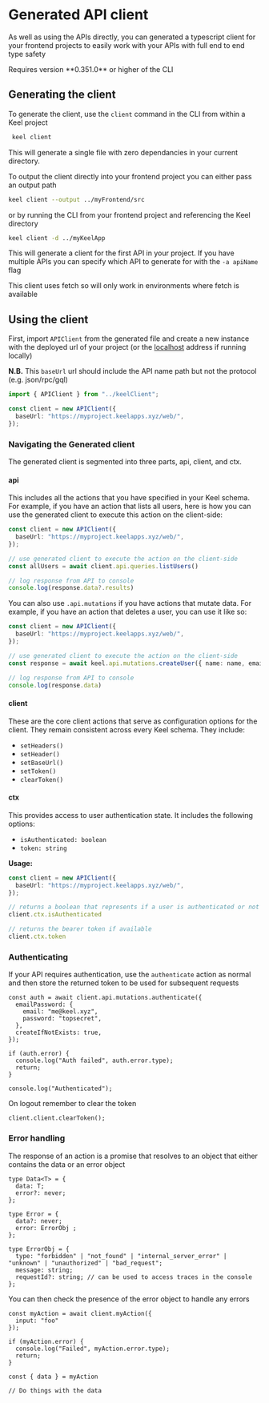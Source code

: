 # Generated API client

As well as using the APIs directly, you can generated a typescript client for your frontend projects to easily work with your APIs with full end to end type safety



<Callout>
Requires version **0.351.0** or higher of the CLI
</Callout>

## Generating the client

To generate the client, use the `client` command in the CLI from within a Keel project

```bash
 keel client
```

This will generate a single file with zero dependancies in your current directory.

To output the client directly into your frontend project you can either pass an output path

```bash
keel client --output ../myFrontend/src
```

or by running the CLI from your frontend project and referencing the Keel directory

```bash
keel client -d ../myKeelApp
```

This will generate a client for the first API in your project. If you have multiple APIs you can specify which API to generate for with the `-a apiName` flag

<Callout type="info">
This client uses fetch so will only work in environments where fetch is available
</Callout>

## Using the client

First, import `APIClient` from the generated file and create a new instance with the deployed url of your project (or the [localhost](http://localhost) address if running locally)

**N.B.** This `baseUrl` url should include the API name path but not the protocol (e.g. json/rpc/gql)

```ts
import { APIClient } from "../keelClient";

const client = new APIClient({
  baseUrl: "https://myproject.keelapps.xyz/web/",
});
```

### Navigating the Generated client

The generated client is segmented into three parts, api, client, and ctx.

#### api

This includes all the actions that you have specified in your Keel schema. For example, if you have an action that lists all users, here is how you can use the generated client to execute this action on the client-side:

```ts
const client = new APIClient({
  baseUrl: "https://myproject.keelapps.xyz/web/",
});

// use generated client to execute the action on the client-side
const allUsers = await client.api.queries.listUsers()

// log response from API to console
console.log(response.data?.results)
```

You can also use `.api.mutations` if you have actions that mutate data. For example, if you have an action that deletes a user, you can use it like so:

```ts
const client = new APIClient({
  baseUrl: "https://myproject.keelapps.xyz/web/",
});

// use generated client to execute the action on the client-side
const response = await keel.api.mutations.createUser({ name: name, email: email});

// log response from API to console
console.log(response.data)
```

#### client

These are the core client actions that serve as configuration options for the client. They remain consistent across every Keel schema. They include:

- `setHeaders()`
- `setHeader()`
- `setBaseUrl()`
- `setToken()`
- `clearToken()`

#### ctx

This provides access to user authentication state. It includes the following options:

- `isAuthenticated: boolean`
- `token: string`

**Usage:**
```ts
const client = new APIClient({
  baseUrl: "https://myproject.keelapps.xyz/web/",
});

// returns a boolean that represents if a user is authenticated or not
client.ctx.isAuthenticated

// returns the bearer token if available
client.ctx.token
```


### Authenticating

If your API requires authentication, use the `authenticate` action as normal and then store the returned token to be used for subsequent requests

```tsx
const auth = await client.api.mutations.authenticate({
  emailPassword: {
    email: "me@keel.xyz",
    password: "topsecret",
  },
  createIfNotExists: true,
});

if (auth.error) {
  console.log("Auth failed", auth.error.type);
  return;
}

console.log("Authenticated");
```

On logout remember to clear the token

```tsx
client.client.clearToken();
```

### Error handling

The response of an action is a promise that resolves to an object that either contains the data or an error object

```tsx
type Data<T> = {
  data: T;
  error?: never;
};

type Error = {
  data?: never;
  error: ErrorObj ;
};

type ErrorObj = {
  type: "forbidden" | "not_found" | "internal_server_error" | "unknown" | "unauthorized" | "bad_request";
  message: string;
  requestId?: string; // can be used to access traces in the console
};
```

You can then check the presence of the error object to handle any errors

```tsx
const myAction = await client.myAction({
  input: "foo"
});

if (myAction.error) {
  console.log("Failed", myAction.error.type);
  return;
}

const { data } = myAction

// Do things with the data
```
